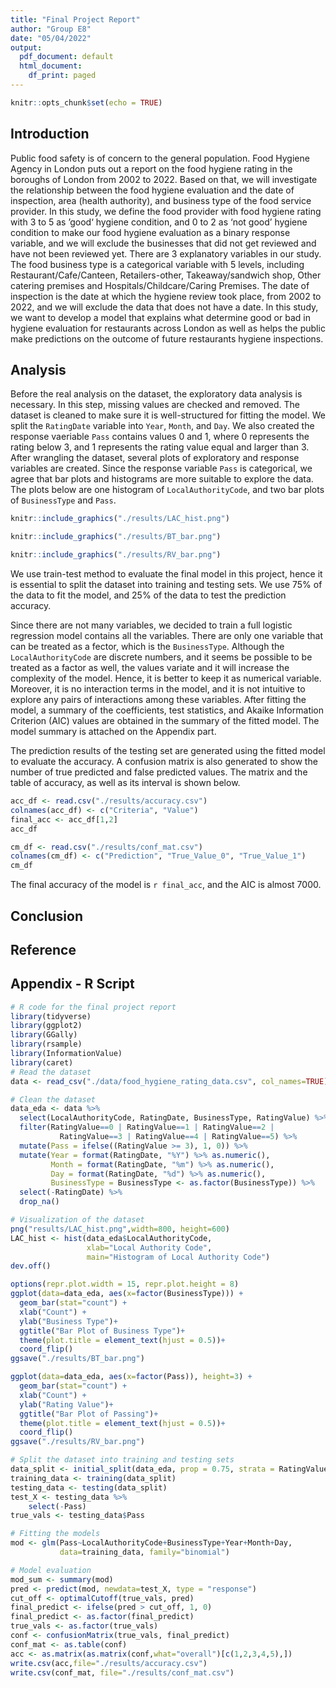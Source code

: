 ```yaml
---
title: "Final Project Report"
author: "Group E8"
date: "05/04/2022"
output:
  pdf_document: default
  html_document:
    df_print: paged
---
```


```r
knitr::opts_chunk$set(echo = TRUE)
```

## Introduction

Public food safety is of concern to the general population. Food Hygiene Agency in London puts out a report on the food hygiene rating in the boroughs of
London from 2002 to 2022. Based on that, we will investigate the relationship between the food hygiene evaluation and the date of inspection, area (health
authority), and business type of the food service provider. In this study, we define the food provider with food hygiene rating with 3 to 5 as
’good‘ hygiene condition, and 0 to 2 as ‘not good’ hygiene condition to make our food hygiene evaluation as a binary response variable, and we will
exclude the businesses that did not get reviewed and have not been reviewed yet. There are 3 explanatory variables in our study. The food business type is
a categorical variable with 5 levels, including Restaurant/Cafe/Canteen, Retailers-other, Takeaway/sandwich shop, Other catering premises and 
Hospitals/Childcare/Caring Premises. The date of inspection is the date at which the hygiene review took place, from 2002 to 2022, and we will exclude the 
data that does not have a date. In this study, we want to develop a model that explains what determine good or bad in hygiene evaluation for restaurants 
across London as well as helps the public make predictions on the outcome of future restaurants hygiene inspections. 


## Analysis

Before the real analysis on the dataset, the exploratory data analysis is necessary. In this step, missing values are checked and removed. The dataset is cleaned to make sure it is well-structured for fitting the model. We split the `RatingDate` variable into `Year`, `Month`, and `Day`. We also created the response vaeriable `Pass` contains values 0 and 1, where 0 represents the rating below 3, and 1 represents the rating value equal and larger than 3. After wrangling the dataset, several plots of exploratory and response variables are created. Since the response variable `Pass` is categorical, we agree that bar plots and histograms are more suitable to explore the data. The plots below are one histogram of `LocalAuthorityCode`, and two bar plots of `BusinessType` and `Pass`.

```r
knitr::include_graphics("./results/LAC_hist.png")
```

```r
knitr::include_graphics("./results/BT_bar.png")
```


```r
knitr::include_graphics("./results/RV_bar.png")
```


\newpage
We use train-test method to evaluate the final model in this project, hence it is essential to split the dataset into training and testing sets. We use 75% of the data to fit the model, and 25% of the data to test the prediction accuracy.

Since there are not many variables, we decided to train a full logistic regression model contains all the variables. There are only one variable that can be treated as a fector, which is the `BusinessType`. Although the `LocalAuthorityCode` are discrete numbers, and it seems be possible to be treated as a factor as well, the values variate and it will increase the complexity of the model. Hence, it is better to keep it as numerical variable. Moreover, it is no interaction terms in the model, and it is not intuitive to explore any pairs of interactions among these variables. After fitting the model, a summary of the coefficients, test statistics, and Akaike Information Criterion (AIC) values are obtained in the summary of the fitted model. The model summary is attached on the Appendix part.

The prediction results of the testing set are generated using the fitted model to evaluate the accuracy. A confusion matrix is also generated to show the number of true predicted and false predicted values. The matrix and the table of accuracy, as well as its interval is shown below.

```r
acc_df <- read.csv("./results/accuracy.csv")
colnames(acc_df) <- c("Criteria", "Value")
final_acc <- acc_df[1,2]
acc_df
```

```r
cm_df <- read.csv("./results/conf_mat.csv")
colnames(cm_df) <- c("Prediction", "True_Value_0", "True_Value_1")
cm_df
```

The final accuracy of the model is `r final_acc`, and the AIC is almost 7000.

## Conclusion

## Reference

## Appendix - R Script

```r
# R code for the final project report
library(tidyverse)
library(ggplot2)
library(GGally)
library(rsample)
library(InformationValue)
library(caret)
# Read the dataset
data <- read_csv("./data/food_hygiene_rating_data.csv", col_names=TRUE)

# Clean the dataset
data_eda <- data %>% 
  select(LocalAuthorityCode, RatingDate, BusinessType, RatingValue) %>%
  filter(RatingValue==0 | RatingValue==1 | RatingValue==2 | 
           RatingValue==3 | RatingValue==4 | RatingValue==5) %>%
  mutate(Pass = ifelse((RatingValue >= 3), 1, 0)) %>%
  mutate(Year = format(RatingDate, "%Y") %>% as.numeric(),
         Month = format(RatingDate, "%m") %>% as.numeric(),
         Day = format(RatingDate, "%d") %>% as.numeric(),
         BusinessType = BusinessType <- as.factor(BusinessType)) %>%
  select(-RatingDate) %>%
  drop_na()

```

```r
# Visualization of the dataset
png("results/LAC_hist.png",width=800, height=600)
LAC_hist <- hist(data_eda$LocalAuthorityCode, 
                 xlab="Local Authority Code",
                 main="Histogram of Local Authority Code")
dev.off()

options(repr.plot.width = 15, repr.plot.height = 8)
ggplot(data=data_eda, aes(x=factor(BusinessType))) +
  geom_bar(stat="count") +
  xlab("Count") +
  ylab("Business Type")+
  ggtitle("Bar Plot of Business Type")+
  theme(plot.title = element_text(hjust = 0.5))+
  coord_flip()
ggsave("./results/BT_bar.png")

ggplot(data=data_eda, aes(x=factor(Pass)), height=3) +
  geom_bar(stat="count") +
  xlab("Count") +
  ylab("Rating Value")+
  ggtitle("Bar Plot of Passing")+
  theme(plot.title = element_text(hjust = 0.5))+
  coord_flip()
ggsave("./results/RV_bar.png")
```

```r
# Split the dataset into training and testing sets
data_split <- initial_split(data_eda, prop = 0.75, strata = RatingValue)
training_data <- training(data_split)
testing_data <- testing(data_split)
test_X <- testing_data %>%
    select(-Pass)
true_vals <- testing_data$Pass

# Fitting the models
mod <- glm(Pass~LocalAuthorityCode+BusinessType+Year+Month+Day, 
           data=training_data, family="binomial")

# Model evaluation
mod_sum <- summary(mod)
pred <- predict(mod, newdata=test_X, type = "response")
cut_off <- optimalCutoff(true_vals, pred)
final_predict <- ifelse(pred > cut_off, 1, 0)
final_predict <- as.factor(final_predict)
true_vals <- as.factor(true_vals)
conf <- confusionMatrix(true_vals, final_predict)
conf_mat <- as.table(conf)
acc <- as.matrix(as.matrix(conf,what="overall")[c(1,2,3,4,5),])
write.csv(acc,file="./results/accuracy.csv")
write.csv(conf_mat, file="./results/conf_mat.csv")
```


